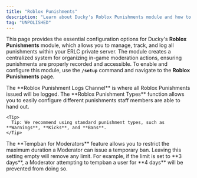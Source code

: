 ```yaml
---
title: "Roblox Punishments"
description: "Learn about Ducky's Roblox Punishments module and how to configure it."
tag: "UNPOLISHED"
---
```


This page provides the essential configuration options for Ducky's **Roblox Punishments** module, which allows you to manage, track, and log all punishments within your ERLC private server. The module creates a centralized system for organizing in-game moderation actions, ensuring punishments are properly recorded and accessible. To enable and configure this module, use the **`/setup`** command and navigate to the **Roblox Punishments** page.

<Steps>
  <Step title="Roblox Punishment Logs Channel:" titleSize="h2">
    The **Roblox Punishment Logs Channel** is where all Roblox Punishments issued will be logged.
  </Step>
  <Step title="Roblox Punishment Types" titleSize="h2">
    The **Roblox Punishment Types** function allows you to easily configure different punishments staff members are able to hand out.

    <Tip>
      Tip: We recommend using standard punishment types, such as **Warnings**, **Kicks**, and **Bans**.
    </Tip>
  </Step>
  <Step title="Tempban for Moderators" titleSize="h2">
    The **Tempban for Moderators** feature allows you to restrict the maximum duration a Moderator can issue a temporary ban. Leaving this setting empty will remove any limit. For example, if the limit is set to **3 days**, a Moderator attempting to tempban a user for **4 days** will be prevented from doing so.
  </Step>
</Steps>